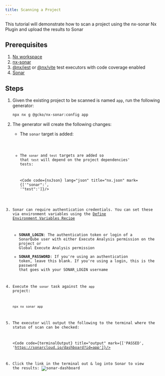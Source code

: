 ```yaml
---
title: Scanning a Project
---
```



This tutorial will demonstrate how to scan a project using the nx-sonar Nx Plugin and upload the results to Sonar

## Prerequisites

1. [Nx workspace](https://nx.dev/getting-started/intro)
2. [nx-sonar](/getting-started#installation)
3. [@nx/jest](https://nx.dev/nx-api/jest/executors/jest) or [@nx/vite](https://nx.dev/nx-api/vite/executors/test) test executors with code coverage enabled
4. [Sonar](https://docs.sonarsource.com/sonarqube/latest/try-out-sonarqube/)

## Steps

1. Given the existing project to be scanned is named `app`, run the following generator:

   ```sh
   npx nx g @gcko/nx-sonar:config app
   ```

2. The generator will create the following changes:

   - The `sonar` target is added:

     <Code code={sonarTargetJson} lang="json" title="apps/app/project.json" mark='"sonar"'/>

   - The `sonar` and `test` targets are added so that `test` will depend on the project dependencies' tests:

     <Code code={nxJson} lang="json" title="nx.json" mark={['"sonar":', '"test":']}/>

3. Sonar can require authentication credentials. You can set these via environment variables using the [Define Environment Variables Recipe](https://nx.dev/recipes/tips-n-tricks/define-environment-variables)

   - **SONAR_LOGIN**: The authentication token or login of a SonarQube user with either Execute Analysis permission on the project or Global Execute Analysis permission
   - **SONAR_PASSWORD**: If you're using an authentication token, leave this blank. If you're using a login, this is the password that goes with your SONAR_LOGIN username

4. Execute the `sonar` task against the `app` project:

   ```sh
   npx nx sonar app
   ```

5. The executor will output the following to the terminal where the status of scan can be checked:

   <Code code={terminalOutput} title="output" mark={['PASSED', 'https://sonarcloud.io/dashboard?id=app']}/>

6. Click the link in the terminal out & log into Sonar to view the results:
   ![sonar-dashboard](../../../assets/sonar-dashboard.png)
